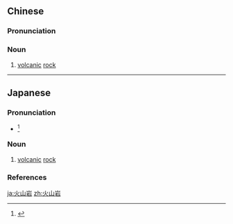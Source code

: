 ==Chinese==
{{zh-forms|type=21}}

===Pronunciation===
{{zh-pron
|m=huǒshānyán
|c=fo2 saan1 ngaam4
|cat=n
}}

===Noun===
{{zh-noun}}

# {{lb|zh|geology}} [[volcanic]] [[rock]]

----

==Japanese==
{{ja-kanjitab|か|さん|がん|k2=ざん|yomi=o|r=y}}

===Pronunciation===
* {{ja-accent-common|n|か|ざ|んがん}}<ref>{{R:NHK Hatsuon}}</ref>

===Noun===
{{ja-noun|かざんがん}}

# {{lb|ja|geology|sort=かざんがん}} [[volcanic]] [[rock]]

===References===
<references/>

[[ja:火山岩]]
[[zh:火山岩]]